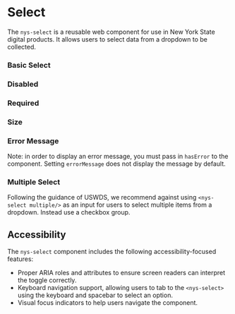 
<Meta of={NysSelectStories} title="Components/Select/Documentation" />


# Select
The `nys-select` is a reusable web component for use in New York State digital products. It allows users to select data from a dropdown to be collected.

### Basic Select

<Canvas of={NysSelectStories.Basic} />

### Disabled

<Canvas of={NysSelectStories.Disabled} />

### Required

<Canvas of={NysSelectStories.Required} />

### Size

<Canvas of={NysSelectStories.Size} />

### Error Message

Note: in order to display an error message, you must pass in `hasError` to the component. Setting `errorMessage` does not display the message by default.

<Canvas of={NysSelectStories.ErrorMessage} />

### Multiple Select

Following the guidance of USWDS, we recommend against using `<nys-select multiple/>` as an input for users to select multiple items from a dropdown. Instead use a checkbox group.

## Accessibility

The `nys-select` component includes the following accessibility-focused features:

- Proper ARIA roles and attributes to ensure screen readers can interpret the toggle correctly.
- Keyboard navigation support, allowing users to tab to the `<nys-select>` using the keyboard and spacebar to select an option.
- Visual focus indicators to help users navigate the component.